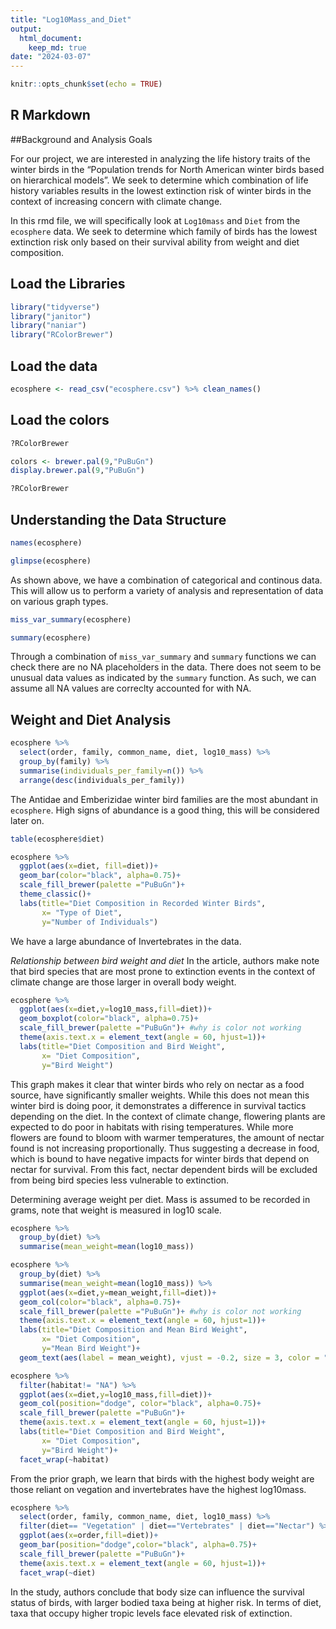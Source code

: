 ```yaml
---
title: "Log10Mass_and_Diet"
output: 
  html_document: 
    keep_md: true
date: "2024-03-07"
---
```


```r
knitr::opts_chunk$set(echo = TRUE)
```

## R Markdown

##Background and Analysis Goals 

For our project, we are interested in analyzing the life history traits of the winter birds in the "Population trends for North American winter birds based on hierarchical models". We seek to determine which combination of life history variables results in the lowest extinction risk of winter birds in the context of increasing concern with climate change. 

In this rmd file, we will specifically look at `Log10mass` and `Diet` from the `ecosphere` data. We seek to determine which family of birds has the lowest extinction risk only based on their survival ability from weight and diet composition. 

## Load the Libraries

```r
library("tidyverse")
library("janitor")
library("naniar")
library("RColorBrewer")
```

## Load the data

```r
ecosphere <- read_csv("ecosphere.csv") %>% clean_names()
```

## Load the colors

```r
?RColorBrewer
```

```r
colors <- brewer.pal(9,"PuBuGn")
display.brewer.pal(9,"PuBuGn")
```

```r
?RColorBrewer
```

## Understanding the Data Structure

```r
names(ecosphere)
```

```r
glimpse(ecosphere)
```

As shown above, we have a combination of categorical and continous data. This will allow us to perform a variety of analysis and representation of data on various graph types.

```r
miss_var_summary(ecosphere)
```

```r
summary(ecosphere)
```

Through a combination of `miss_var_summary` and `summary` functions we can check there are no NA placeholders in the data. There does not seem to be unusual data values as indicated by the `summary` function. As such, we can assume all NA values are correclty accounted for with NA.

## Weight and Diet Analysis

```r
ecosphere %>% 
  select(order, family, common_name, diet, log10_mass) %>% 
  group_by(family) %>% 
  summarise(individuals_per_family=n()) %>% 
  arrange(desc(individuals_per_family))
```

The Antidae and Emberizidae winter bird families are the most abundant in `ecosphere`. High signs of abundance is a good thing, this will be considered later on. 


```r
table(ecosphere$diet)
```

```r
ecosphere %>% 
  ggplot(aes(x=diet, fill=diet))+
  geom_bar(color="black", alpha=0.75)+
  scale_fill_brewer(palette ="PuBuGn")+
  theme_classic()+
  labs(title="Diet Composition in Recorded Winter Birds",
       x= "Type of Diet",
       y="Number of Individuals")
```

We have a large abundance of Invertebrates in the data.

*Relationship between bird weight and diet* 
In the article, authors make note that bird species that are most prone to extinction events in the context of climate change are those larger in overall body weight. 

```r
ecosphere %>% 
  ggplot(aes(x=diet,y=log10_mass,fill=diet))+
  geom_boxplot(color="black", alpha=0.75)+
  scale_fill_brewer(palette ="PuBuGn")+ #why is color not working
  theme(axis.text.x = element_text(angle = 60, hjust=1))+
  labs(title="Diet Composition and Bird Weight",
       x= "Diet Composition",
       y="Bird Weight")
```

This graph makes it clear that winter birds who rely on nectar as a food source, have significantly smaller weights. While this does not mean this winter bird is doing poor, it demonstrates a difference in survival tactics depending on the diet. In the context of climate change, flowering plants are expected to do poor in habitats with rising temperatures. While more flowers are found to bloom with warmer temperatures, the amount of nectar found is not increasing proportionally. Thus suggesting a decrease in food, which is bound to have negative impacts for winter birds that depend on nectar for survival. From this fact, nectar dependent birds will be excluded from being bird species less vulnerable to extinction. 

Determining average weight per diet. Mass is assumed to be recorded in grams, note that weight is measured in log10 scale. 
```r
ecosphere %>% 
  group_by(diet) %>% 
  summarise(mean_weight=mean(log10_mass))
```
```r
ecosphere %>% 
  group_by(diet) %>% 
  summarise(mean_weight=mean(log10_mass)) %>% 
  ggplot(aes(x=diet,y=mean_weight,fill=diet))+
  geom_col(color="black", alpha=0.75)+
  scale_fill_brewer(palette ="PuBuGn")+ #why is color not working
  theme(axis.text.x = element_text(angle = 60, hjust=1))+
  labs(title="Diet Composition and Mean Bird Weight",
       x= "Diet Composition",
       y="Mean Bird Weight")+
  geom_text(aes(label = mean_weight), vjust = -0.2, size = 3, color = "black") #How do I round these numbers to only go 2 sig figs?
```


```r
ecosphere %>% 
  filter(habitat!= "NA") %>% 
  ggplot(aes(x=diet,y=log10_mass,fill=diet))+
  geom_col(position="dodge", color="black", alpha=0.75)+
  scale_fill_brewer(palette ="PuBuGn")+
  theme(axis.text.x = element_text(angle = 60, hjust=1))+
  labs(title="Diet Composition and Bird Weight",
       x= "Diet Composition",
       y="Bird Weight")+
  facet_wrap(~habitat)
```

From the prior graph, we learn that birds with the highest body weight are those reliant on vegation and invertebrates have the highest log10mass. 

```r
ecosphere %>% 
  select(order, family, common_name, diet, log10_mass) %>%
  filter(diet== "Vegetation" | diet=="Vertebrates" | diet=="Nectar") %>% 
  ggplot(aes(x=order,fill=diet))+
  geom_bar(position="dodge",color="black", alpha=0.75)+
  scale_fill_brewer(palette ="PuBuGn")+
  theme(axis.text.x = element_text(angle = 60, hjust=1))+
  facet_wrap(~diet)
```

In the study, authors conclude that body size can influence the survival status of birds, with larger bodied taxa being at higher risk. In terms of diet, taxa that occupy higher tropic levels face elevated risk of extinction. 

